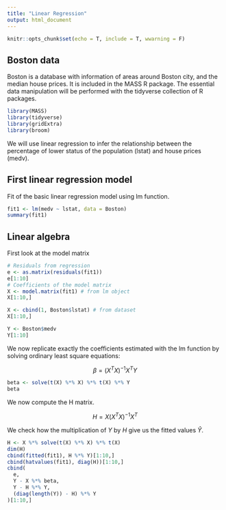 ```yaml
---
title: "Linear Regression"
output: html_document
---
```


```r
knitr::opts_chunk$set(echo = T, include = T, wwarning = F)
```

## Boston data

Boston is a database with information of areas around Boston city, and the median house prices. It is included in the MASS R package.
The essential data manipulation will be performed with the tidyverse collection of R packages.

```r
library(MASS)
library(tidyverse)
library(gridExtra)
library(broom)
```

We will use linear regression to infer the relationship between the percentage of lower status of the population (lstat) and house prices (medv).

## First linear regression model

Fit of the basic linear regression model using lm function. 

```r
fit1 <- lm(medv ~ lstat, data = Boston)
summary(fit1)
```
## Linear algebra

First look at the model matrix
```r
# Residuals from regression
e <- as.matrix(residuals(fit1))
e[1:10]
# Coefficients of the model matrix
X <- model.matrix(fit1) # from lm object
X[1:10,]

X <- cbind(1, Boston$lstat) # from dataset
X[1:10,]

Y <- Boston$medv
Y[1:10]
```


We now replicate exactly the coefficients estimated with the lm function by solving ordinary least square equations:

$$ \beta = (X^TX)^{-1}X^TY$$

```r
beta <- solve(t(X) %*% X) %*% t(X) %*% Y
beta
```

We now compute the H matrix.

$$ H = X(X^TX)^{-1}X^T$$

We check how the multiplication of $Y$ by $H$ give us the fitted values $\widehat Y$.

```r
H <- X %*% solve(t(X) %*% X) %*% t(X)
dim(H)
cbind(fitted(fit1), H %*% Y)[1:10,]
cbind(hatvalues(fit1), diag(H))[1:10,] 
cbind(
  e,                                         
  Y - X %*% beta,                            
  Y - H %*% Y,
  (diag(length(Y)) - H) %*% Y                   
)[1:10,]
```